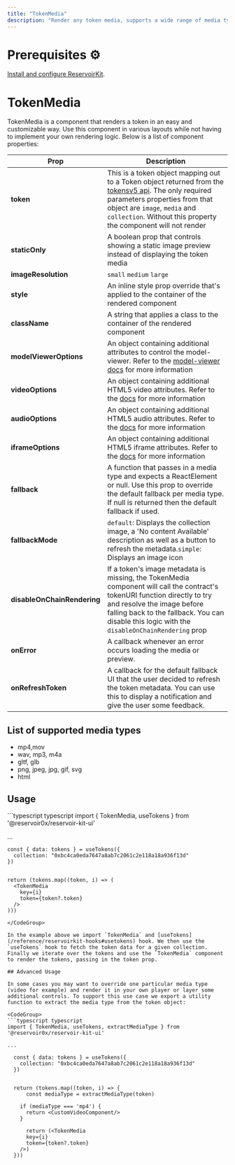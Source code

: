 ```yaml
---
title: "TokenMedia"
description: "Render any token media, supports a wide range of media types using the RenderTokenMedia component"
---
```


# Prerequisites ⚙️

[Install and configure ReservoirKit](/reference/installing-reservoirkit).

# TokenMedia

TokenMedia is a component that renders a token in an easy and customizable way. Use this component in various layouts while not having to implement your own rendering logic. Below is a list of component properties:

| Prop                        | Description                                                                                                                                                                                                                                                        |
| --------------------------- | ------------------------------------------------------------------------------------------------------------------------------------------------------------------------------------------------------------------------------------------------------------------ |
| **token**                   | This is a token object mapping out to a Token object returned from the [tokensv5 api](/reference/gettokensv5). The only required parameters properties from that object are `image`, `media` and `collection`. Without this property the component will not render |
| **staticOnly**              | A boolean prop that controls showing a static image preview instead of displaying the token media                                                                                                                                                                  |
| **imageResolution**         | `small` `medium` `large`                                                                                                                                                                                                                                           |
| **style**                   | An inline style prop override that's applied to the container of the rendered component                                                                                                                                                                            |
| **className**               | A string that applies a class to the container of the rendered component                                                                                                                                                                                           |
| **modelViewerOptions**      | An object containing additional attributes to control the model-viewer. Refer to the [model-viewer docs](https://modelviewer.dev/docs/index.html#loading-attributes) for more information                                                                          |
| **videoOptions**            | An object containing additional HTML5 video attributes. Refer to the [docs](https://developer.mozilla.org/en-US/docs/Web/HTML/Element/video) for more information                                                                                                  |
| **audioOptions**            | An object containing additional HTML5 audio attributes. Refer to the [docs](https://developer.mozilla.org/en-US/docs/Web/HTML/Element/audio) for more information                                                                                                  |
| **iframeOptions**           | An object containing additional HTML5 iframe attributes. Refer to the [docs](https://developer.mozilla.org/en-US/docs/Web/HTML/Element/iframe) for more information                                                                                                |
| **fallback**                | A function that passes in a media type and expects a ReactElement or null. Use this prop to override the default fallback per media type. If null is returned then the default fallback if used.                                                                   |
| **fallbackMode**            | `default`: Displays the collection image, a 'No content Available' description as well as a button to refresh the metadata.`simple`: Displays an image icon                                                                                                        |
| **disableOnChainRendering** | If a token's image metadata is missing, the TokenMedia component will call the contract's tokenURI function directly to try and resolve the image before falling back to the fallback. You can disable this logic with the `disableOnChainRendering` prop          |
| **onError**                 | A callback whenever an error occurs loading the media or preview.                                                                                                                                                                                                  |
| **onRefreshToken**          | A callback for the default fallback UI that the user decided to refresh the token metadata. You can use this to display a notification and give the user some feedback.                                                                                            |

## List of supported media types

* mp4,mov
* wav, mp3, m4a
* gltf, glb
* png, jpeg, jpg, gif, svg
* html

## Usage

<CodeGroup>
  ```typescript typescript
  import { TokenMedia, useTokens } from '@reservoir0x/reservoir-kit-ui'

  ...

    const { data: tokens } = useTokens({
      collection: "0xbc4ca0eda7647a8ab7c2061c2e118a18a936f13d"
    })
    

  	return (tokens.map((token, i) => (
      <TokenMedia
        key={i}
        token={token?.token}
      />
    )))
  ```
</CodeGroup>

In the example above we import `TokenMedia` and [useTokens](/reference/reservoirkit-hooks#usetokens) hook. We then use the `useTokens` hook to fetch the token data for a given collection. Finally we iterate over the tokens and use the `TokenMedia` component to render the tokens, passing in the token prop.

## Advanced Usage

In some cases you may want to override one particular media type (video for example) and render it in your own player or layer some additional controls. To support this use case we export a utility function to extract the media type from the token object:

<CodeGroup>
  ```typescript typescript
  import { TokenMedia, useTokens, extractMediaType } from '@reservoir0x/reservoir-kit-ui'

  ...

    const { data: tokens } = useTokens({
      collection: "0xbc4ca0eda7647a8ab7c2061c2e118a18a936f13d"
    })
    

  	return (tokens.map((token, i) => {
     	const mediaType = extractMediaType(token) 
      
      if (mediaType === 'mp4') {
        return <CustomVideoComponent/>
      }
      
  		return (<TokenMedia
        key={i}
        token={token?.token}
      />)
    }))
  ```
</CodeGroup>
